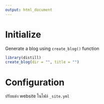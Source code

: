 ```yaml
---
output: html_document
---
```


# Initialize

Generate a blog using `create_blog()` function
```r
library(distill)
create_blog(dir = "", title = "")
```

# Configuration
ปรับแต่ง website ในไฟล์ `_site.yml`

```r

```
